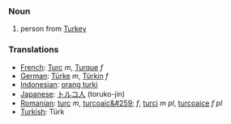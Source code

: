 ===Noun===
# person from [[Turkey]]

===Translations===

*[[French]]: [[Turc]] ''m'', [[Turque]] ''f''
*[[German]]: [[Türke]] ''m'', [[Türkin]] ''f''
*[[Indonesian]]: [[orang turki]]
*[[Japanese]]: [[トルコ人]] (toruko-jin)
*[[Romanian]]: [[turc]] ''m'', [[turcoaic&#259;]] ''f'', [[turci]] ''m pl'', [[turcoaice]] ''f pl''
*[[Turkish]]: Türk